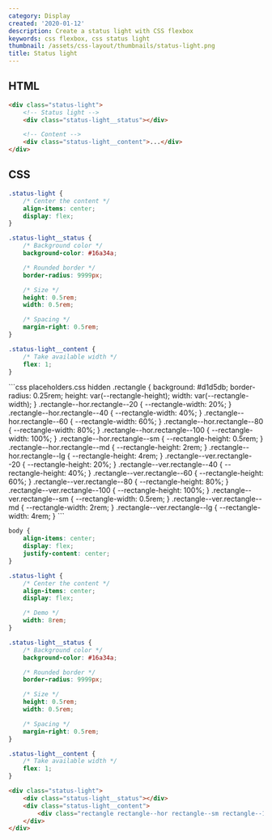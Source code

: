 ```yaml
---
category: Display
created: '2020-01-12'
description: Create a status light with CSS flexbox
keywords: css flexbox, css status light
thumbnail: /assets/css-layout/thumbnails/status-light.png
title: Status light
---
```


## HTML

```html index.html
<div class="status-light">
    <!-- Status light -->
    <div class="status-light__status"></div>

    <!-- Content -->
    <div class="status-light__content">...</div>
</div>
```

## CSS

```css styles.css
.status-light {
    /* Center the content */
    align-items: center;
    display: flex;
}

.status-light__status {
    /* Background color */
    background-color: #16a34a;

    /* Rounded border */
    border-radius: 9999px;

    /* Size */
    height: 0.5rem;
    width: 0.5rem;

    /* Spacing */
    margin-right: 0.5rem;
}

.status-light__content {
    /* Take available width */
    flex: 1;
}
```

<Playground>
```css placeholders.css hidden
.rectangle {
    background: #d1d5db;
    border-radius: 0.25rem;
    height: var(--rectangle-height);
    width: var(--rectangle-width);
}
.rectangle--hor.rectangle--20 {
    --rectangle-width: 20%;
}
.rectangle--hor.rectangle--40 {
    --rectangle-width: 40%;
}
.rectangle--hor.rectangle--60 {
    --rectangle-width: 60%;
}
.rectangle--hor.rectangle--80 {
    --rectangle-width: 80%;
}
.rectangle--hor.rectangle--100 {
    --rectangle-width: 100%;
}
.rectangle--hor.rectangle--sm {
    --rectangle-height: 0.5rem;
}
.rectangle--hor.rectangle--md {
    --rectangle-height: 2rem;
}
.rectangle--hor.rectangle--lg {
    --rectangle-height: 4rem;
}
.rectangle--ver.rectangle--20 {
    --rectangle-height: 20%;
}
.rectangle--ver.rectangle--40 {
    --rectangle-height: 40%;
}
.rectangle--ver.rectangle--60 {
    --rectangle-height: 60%;
}
.rectangle--ver.rectangle--80 {
    --rectangle-height: 80%;
}
.rectangle--ver.rectangle--100 {
    --rectangle-height: 100%;
}
.rectangle--ver.rectangle--sm {
    --rectangle-width: 0.5rem;
}
.rectangle--ver.rectangle--md {
    --rectangle-width: 2rem;
}
.rectangle--ver.rectangle--lg {
    --rectangle-width: 4rem;
}
```

```css styles.css hidden
body {
    align-items: center;
    display: flex;
    justify-content: center;
}

.status-light {
    /* Center the content */
    align-items: center;
    display: flex;

    /* Demo */
    width: 8rem;
}

.status-light__status {
    /* Background color */
    background-color: #16a34a;

    /* Rounded border */
    border-radius: 9999px;

    /* Size */
    height: 0.5rem;
    width: 0.5rem;

    /* Spacing */
    margin-right: 0.5rem;
}

.status-light__content {
    /* Take available width */
    flex: 1;
}
```

```html index.html hidden
<div class="status-light">
    <div class="status-light__status"></div>
    <div class="status-light__content">
        <div class="rectangle rectangle--hor rectangle--sm rectangle--100"></div>
    </div>
</div>
```
</Playground>
